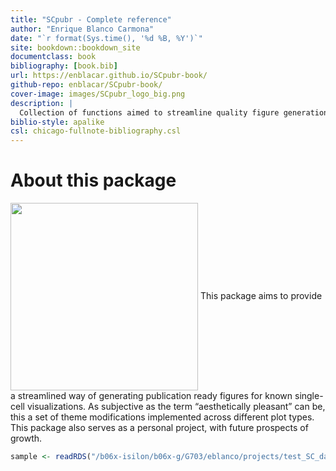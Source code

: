 ```yaml
--- 
title: "SCpubr - Complete reference"
author: "Enrique Blanco Carmona"
date: "`r format(Sys.time(), '%d %B, %Y')`"
site: bookdown::bookdown_site
documentclass: book
bibliography: [book.bib]
url: https://enblacar.github.io/SCpubr-book/
github-repo: enblacar/SCpubr-book/
cover-image: images/SCpubr_logo_big.png
description: |
  Collection of functions aimed to streamline quality figure generation for Single Cell transcriptomics experiments.
biblio-style: apalike
csl: chicago-fullnote-bibliography.csl
---
```


# About this package {-}
<img src="images/SCpubr_logo_big.png" width="300" height="300" align = "center" alt="" class="cover" /> This package aims to provide a streamlined way of generating publication ready figures for known single-cell visualizations. As subjective as the term "aesthetically pleasant" can be, this a set of theme modifications implemented across different plot types. This package also serves as a personal project, with future prospects of growth.

```r
sample <- readRDS("/b06x-isilon/b06x-g/G703/eblanco/projects/test_SC_datasets/sc_dataset.rds")
```
